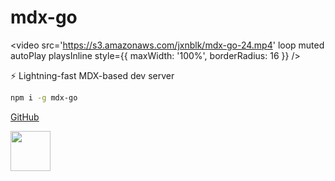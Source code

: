 
<Head>
  <title>mdx-go</title>
  <meta name='description' content='Lightning-fast MDX-based dev server' />
  <meta name='twitter:card' content='summary_large_image' />
  <meta name='twitter:site' content='@jxnblk' />
  <meta name='twitter:title' content='mdx-go' />
  <meta name='twitter:description' content='Lightning-fast MDX-based dev server' />
  <meta name='twitter:image' content='https://jxnblk.com/mdx-go/card.png' />
</Head>

# mdx-go

<video
  src='https://s3.amazonaws.com/jxnblk/mdx-go-24.mp4'
  loop
  muted
  autoPlay
  playsInline
  style={{
    maxWidth: '100%',
    borderRadius: 16
  }}
/>

:zap: Lightning-fast MDX-based dev server

```sh
npm i -g mdx-go
```

[GitHub](https://github.com/jxnblk/mdx-go)

<div style={{ textAlign: 'center', padding: 64 }}>
  <img src='logo.png' width='64' height='64' />
</div>
